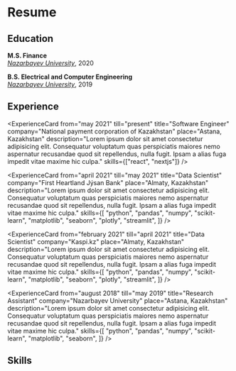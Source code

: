 # Resume

## Education

**M.S. Finance**  
_[Nazarbayev University](https://nu.edu.kz/)_, 2020

**B.S. Electrical and Computer Engineering**  
_[Nazarbayev University](https://nu.edu.kz/)_, 2019

## Experience


<ExperienceCard
  from="may 2021"
  till="present"
  title="Software Engineer"
  company="National payment corporation of Kazakhstan"
  place="Astana, Kazakhstan"
  description="Lorem ipsum dolor sit amet consectetur adipisicing elit. Consequatur voluptatum quas perspiciatis maiores nemo aspernatur recusandae quod sit repellendus, nulla fugit. Ipsam a alias fuga impedit vitae maxime hic culpa."
  skills={["react", "nextjs"]}
/>

<ExperienceCard
  from="april 2021"
  till="may 2021"
  title="Data Scientist"
  company="First Heartland Jýsan Bank"
  place="Almaty, Kazakhstan"
  description="Lorem ipsum dolor sit amet consectetur adipisicing elit. Consequatur voluptatum quas perspiciatis maiores nemo aspernatur recusandae quod sit repellendus, nulla fugit. Ipsam a alias fuga impedit vitae maxime hic culpa."
  skills={[
    "python",
    "pandas",
    "numpy",
    "scikit-learn",
    "matplotlib",
    "seaborn",
    "plotly",
    "streamlit",
  ]}
/>

<ExperienceCard
  from="february 2021"
  till="april 2021"
  title="Data Scientist"
  company="Kaspi.kz"
  place="Almaty, Kazakhstan"
  description="Lorem ipsum dolor sit amet consectetur adipisicing elit. Consequatur voluptatum quas perspiciatis maiores nemo aspernatur recusandae quod sit repellendus, nulla fugit. Ipsam a alias fuga impedit vitae maxime hic culpa."
  skills={[
    "python",
    "pandas",
    "numpy",
    "scikit-learn",
    "matplotlib",
    "seaborn",
    "plotly",
    "streamlit",
  ]}
/>

<ExperienceCard
  from="august 2018"
  till="may 2019"
  title="Research Assistant"
  company="Nazarbayev University"
  place="Astana, Kazakhstan"
  description="Lorem ipsum dolor sit amet consectetur adipisicing elit. Consequatur voluptatum quas perspiciatis maiores nemo aspernatur recusandae quod sit repellendus, nulla fugit. Ipsam a alias fuga impedit vitae maxime hic culpa."
  skills={[
    "python",
    "pandas",
    "numpy",
    "scikit-learn",
    "matplotlib",
    "seaborn",
  ]}
/>

## Skills
